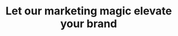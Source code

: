 ---
title: "Let our marketing magic elevate your brand"
details: "Explore our diverse industry solutions, meticulously crafted to meet unique demand. helps you be more."
image1: "/assets/imgs/about/marketing/about1.png"
image2: "/assets/imgs/about/marketing/about2.png"
---